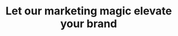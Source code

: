 ---
title: "Let our marketing magic elevate your brand"
details: "Explore our diverse industry solutions, meticulously crafted to meet unique demand. helps you be more."
image1: "/assets/imgs/about/marketing/about1.png"
image2: "/assets/imgs/about/marketing/about2.png"
---